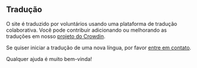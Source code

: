 <script>
</script>

## <Languages size="18" class="mr-1 inline-block align-baseline" /> Tradução

O site é traduzido por voluntários usando uma plataforma de tradução colaborativa.
Você pode contribuir adicionando ou melhorando as traduções em nosso <a href="https://crowdin.com/project/gpxstudio" target="_blank">projeto do Crowdin</a>.

Se quiser iniciar a tradução de uma nova língua, por favor <a href="#contact">entre em contato</a>.

Qualquer ajuda é muito bem-vinda!
